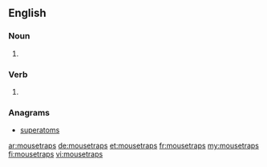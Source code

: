 ==English==

===Noun===
{{head|en|plural}}

# {{plural of|mousetrap|lang=en}}

===Verb===
{{head|en}}

# {{en-third-person singular of|mousetrap}}

===Anagrams===
* [[superatoms#English|superatoms]]

[[ar:mousetraps]]
[[de:mousetraps]]
[[et:mousetraps]]
[[fr:mousetraps]]
[[my:mousetraps]]
[[fi:mousetraps]]
[[vi:mousetraps]]